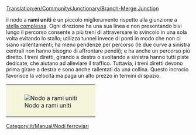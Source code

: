 [[Translation:en/Community/Junctionary/Branch-Merge Junction]]

{{it/Community/Junctionary/Nodi ferroviari}}
{{it/Community/Junctionary/Requisiti nodo|Costoso|4|1|0|1|1|1|0|1|0|0|0||I treni guasti influenzano solo una traccia.|
* Può gestire un numero elevato di treni contemporaneamente.
* Curve molto strette che potrebbero influenzare la velocità.
* Area: 19x19
}}
il nodo a '''rami uniti''' è un piccolo miglioramento rispetto alla giunzione a  [[it/Community/Junctionary/Stella complessa|stella complessa]]. Ogni direzione ha una sua linea e non presentando bivi lungo il percorso consente a più treni di attraversare lo svincolo in una sola volta evitando lo stallo; utilizza tunnel invece di ponti in modo che non ci siano rallentamenti; ha meno pendenze per percorso (le due curve a sinistra centrali non hanno bisogno di affrontare pendii); e ha anche un percorso più diretto. I treni diretti, girando a destra o svoltando a sinistra hanno tutti piste dedicate, che aiutano ad alleviare il traffico. Tuttavia, i treni diretti devono prima girare a destra e sono anche rallentati da una collina.
Questo incrocio favorisce la velocità ma paga un alto prezzo in termini di spazio.

{|style="border: 0px; margin: 20px auto;"
|style="padding: 10px 10px 5px; 10px; background-color: #F5F5DC;"|[[File:en/Community/Junctionary/Branch-Merge Junction.png|center|frame|Nodo a rami uniti]]
|}

[[Category:it/Manual/Nodi ferroviari]]